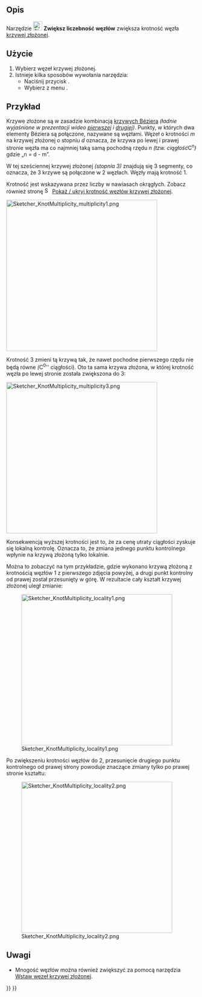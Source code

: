 <languages/>

{{Docnav/pl
|[[Sketcher_BSplineDecreaseDegree/pl|Zmniejsz stopień krzywej złożonej]]
|[[Sketcher_BSplineDecreaseKnotMultiplicity/pl|Zmniejsz krotność węzła krzywej złożonej]]
|[[Sketcher_Workbench/pl|środowisko pracy Szkicownik]]
|IconL=Sketcher_BSplineDecreaseDegree.svg
|IconR=Sketcher_BSplineDecreaseKnotMultiplicity.svg
|IconC=Workbench_Sketcher.svg
}}

{{GuiCommand/pl
|Name=Sketcher BSplineIncreaseKnotMultiplicity
|Name/pl=Szkicownik: Zwiększ liczebność węzłów
|MenuLocation=Szkic → Narzędzia szkicownika krzywej złożonej → Zwiększ liczebność węzłów
|Workbenches=[[Sketcher_Workbench/pl|Szkicownik]]
|Version=0.17
|SeeAlso=[[Sketcher_BSplineDecreaseKnotMultiplicity/pl|Zmniejsz liczebność węzłów]]
}}

<span id="Description"></span>
==Opis==

Narzędzie [[Image:Sketcher_BSplineIncreaseKnotMultiplicity.svg|24px]] '''Zwiększ liczebność węzłów''' zwiększa krotność węzła [[B-Splines/pl|krzywej złożonej]].

<span id="Usage"></span>
==Użycie==

# Wybierz węzeł krzywej złożonej.
# Istnieje kilka sposobów wywołania narzędzia:
#* Naciśnij przycisk {{Button|[[File:Sketcher_BSplineIncreaseKnotMultiplicity.svg|16px]] '''Zwiększ liczebność węzłów'''}}.
#* Wybierz z menu {{MenuCommand|Szkic → Narzędzia szkicownika krzywej złożonej → [[Image:Sketcher_BSplineIncreaseKnotMultiplicity.svg|16px]] Zwiększ liczebność węzłów}}.

<span id="Example"></span>
==Przykład==

Krzywe złożone są w zasadzie kombinacją [[B-Splines/pl#Krzywe_Béziera|krzywych Béziera]] ''(ładnie wyjaśnione w prezentacji wideo [https://www.youtube.com/watch?v=bE1MrrqBAl8 pierwszej] i [https://www.youtube.com/watch?v=xXJylM2S72s drugiej])''. Punkty, w których dwa elementy Béziera są połączone, nazywane są węzłami. Węzeł o krotności ''m'' na krzywej złożonej o stopniu ''d'' oznacza, że krzywa po lewej i prawej stronie węzła ma co najmniej taką samą pochodną rzędu ''n'' ''(tzw. ciągłość ''C<sup>n</sup>'')'' gdzie „n = d - m”.

W tej sześciennej krzywej złożonej ''(stopnia 3)'' znajdują się 3 segmenty, co oznacza, że 3 krzywe są połączone w 2 węzłach. Węzły mają krotność 1.

Krotność jest wskazywana przez liczby w nawiasach okrągłych. Zobacz również stronę [[File:Sketcher_BSplineKnotMultiplicity.svg|16px]] [[Sketcher_BSplineKnotMultiplicity/pl|Pokaż / ukryj krotność węzłów krzywej złożonej]].

[[File:Sketcher_KnotMultiplicity_multiplicity1.png|400px]]
{{Caption|Krzywa złożona gdzie oba węzły mają krotność 1.}}

Krotność 3 zmieni tą krzywą tak, że nawet pochodne pierwszego rzędu nie będą równe ''(''C<sup>0</sup>'' ciągłości). Oto ta sama krzywa złożona, w której krotność węzła po lewej stronie została zwiększona do 3:

[[File:Sketcher_KnotMultiplicity_multiplicity3.png|400px]]
{{Caption|Krzywa złożona z góry z krotnością węzłów 3. Punkt kontrolny został przesunięty, aby pokazać, że węzeł ma ciągłość ''C<sup>0</sup>''.}}

Konsekwencją wyższej krotności jest to, że za cenę utraty ciągłości zyskuje się lokalną kontrolę. Oznacza to, że zmiana jednego punktu kontrolnego wpłynie na krzywą złożoną tylko lokalnie.

Można to zobaczyć na tym przykładzie, gdzie wykonano krzywą złożoną z krotnością węzłów 1 z pierwszego zdjęcia powyżej, a drugi punkt kontrolny od prawej został przesunięty w górę. W rezultacie cały kształt krzywej złożonej uległ zmianie:

[[File:Sketcher_KnotMultiplicity_locality1.png|400px]]

Po zwiększeniu krotności węzłów do 2, przesunięcie drugiego punktu kontrolnego od prawej strony powoduje znaczące zmiany tylko po prawej stronie kształtu:

[[File:Sketcher_KnotMultiplicity_locality2.png|400px]]

<span id="Notes"></span>
==Uwagi==

* Mnogość węzłów można również zwiększyć za pomocą narzędzia [[Sketcher_BSplineInsertKnot/pl|Wstaw węzeł krzywej złożonej]].


{{Docnav/pl
|[[Sketcher_BSplineDecreaseDegree/pl|Zmniejsz stopień krzywej złożonej]]
|[[Sketcher_BSplineDecreaseKnotMultiplicity/pl|Zmniejsz krotność węzła krzywej złożonej]]
|[[Sketcher_Workbench/pl|środowisko pracy Szkicownik]]
|IconL=Sketcher_BSplineDecreaseDegree.svg
|IconR=Sketcher_BSplineDecreaseKnotMultiplicity.svg
|IconC=Workbench_Sketcher.svg
}}

{{Sketcher_Tools_navi{{#translation:}}}}
{{Userdocnavi{{#translation:}}}}